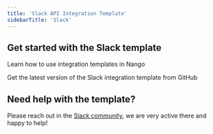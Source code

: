 ```yaml
---
title: 'Slack API Integration Template'
sidebarTitle: 'Slack'
---
```


## Get started with the Slack template

<Card title="How to use integration templates"
      href="/understand/concepts/templates"
      icon="book-open">
    Learn how to use integration templates in Nango
</Card>

<Card title="Get the Slack template"
      href="https://github.com/NangoHQ/nango/tree/master/integration-templates/slack"
      icon="github">
    Get the latest version of the Slack integration template from GitHub
</Card>

## Need help with the template?
Please reach out in the [Slack community](https://nango.dev/slack), we are very active there and happy to help!